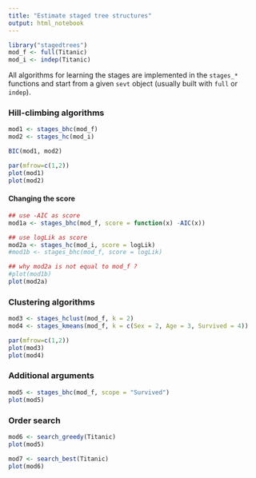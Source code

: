 ```yaml
---
title: "Estimate staged tree structures"
output: html_notebook
---
```


```r
library("stagedtrees")
mod_f <- full(Titanic)
mod_i <- indep(Titanic)
```

All algorithms for learning the stages are implemented 
in the `stages_*` functions
and start from a given `sevt` object (usually built with `full` or `indep`). 


### Hill-climbing algorithms 

```r
mod1 <- stages_bhc(mod_f)
mod2 <- stages_hc(mod_i)

BIC(mod1, mod2)
```

```r
par(mfrow=c(1,2))
plot(mod1)
plot(mod2)
```

#### Changing the score

```r
## use -AIC as score
mod1a <- stages_bhc(mod_f, score = function(x) -AIC(x))

## use logLik as score
mod2a <- stages_hc(mod_i, score = logLik) 
#mod1b <- stages_bhc(mod_f, score = logLik)

## why mod2a is not equal to mod_f ?
#plot(mod1b)
plot(mod2a)
```


### Clustering algorithms

```r
mod3 <- stages_hclust(mod_f, k = 2)
mod4 <- stages_kmeans(mod_f, k = c(Sex = 2, Age = 3, Survived = 4))
```



```r
par(mfrow=c(1,2))
plot(mod3)
plot(mod4)
```

### Additional arguments

```r
mod5 <- stages_bhc(mod_f, scope = "Survived")
plot(mod5)
```



### Order search


```r
mod6 <- search_greedy(Titanic)
plot(mod5)
```
```r
mod7 <- search_best(Titanic)
plot(mod6)
```

